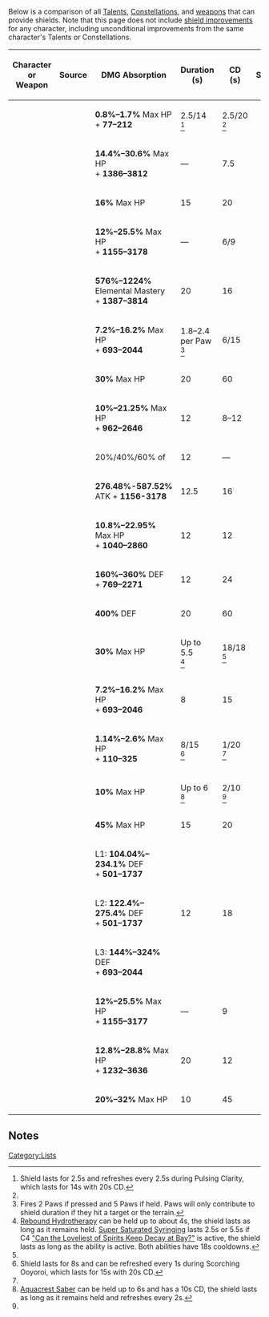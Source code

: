 {{CustomTabs
|tab1 = Overview
|tab2 = Comparison
}}
Below is a comparison of all [[Talent]]s, [[Constellation]]s, and [[weapon]]s that can provide shields. Note that this page does not include [[Shield#Improving Shields|shield improvements]] for any character, including unconditional improvements from the same character's Talents or Constellations.

{| class="article-table fandom-table nowrap"
!Character<br>or Weapon
!Source
!DMG Absorption
!Duration<br>(s)
!CD<br>(s)
!Stackable
!Target
|-
|{{Character|Baizhu|20|nobr=1}}
|{{Talent|Holistic Revivification|20|nobr=1|text=Burst}}
|'''0.8%–1.7%''' Max HP<br>+ '''77–212'''
|2.5/14<br><ref group="Note" name="Baizhu">Shield lasts for 2.5s and refreshes every 2.5s during Pulsing Clarity, which lasts for 14s with 20s CD.</ref>
|2.5/20<br><ref group="Note" name="Baizhu"/>
|{{Check|no}}
|Team
|-
|rowspan="2"|{{Character|Beidou|20|nobr=1}}
|{{Talent|Tidecaller|20|nobr=1|text=Skill}}
|'''14.4%–30.6%''' Max HP<br>+ '''1386–3812'''
|—
|7.5
|{{Check|no}}
|Self
|-
|{{Constellation|Sea Beast's Scourge|20|nobr=1|text=C1}}
|'''16%''' Max HP
|15
|20
|{{Check|no}}
|Team
|-
|{{Character|Candace|20|nobr=1}}
|{{Talent|Sacred Rite: Heron's Sanctum|20|nobr=1|text=Skill}}
|'''12%–25.5%''' Max HP<br>+ '''1155–3178'''
|—
|6/9
|{{Check|no}}
|Self
|-
|{{Character|Citlali|20|nobr=1}}
|{{Talent|Dawnfrost Darkstar|20|nobr=1|text=Skill}}
|'''576%–1224%''' Elemental Mastery<br>+ '''1387–3814'''
|20
|16
|{{Check|no}}
|Team
|-
|{{Character|Diona|20|nobr=1}}
|{{Talent|Icy Paws|20|nobr=1|text=Skill}}
|'''7.2%–16.2%''' Max HP<br>+ '''693–2044'''
|1.8–2.4<br>per Paw<br><ref group="Note">Fires 2 Paws if pressed and 5 Paws if held. Paws will only contribute to shield duration if they hit a target or the terrain.</ref>
|6/15
|{{Check|no}}
|Team
|-
|{{Character|Kaeya|20|nobr=1}}
|{{Constellation|Frozen Kiss|20|nobr=1|text=C4}}
|'''30%''' Max HP
|20
|60
|{{Check|no}}
|Self
|-
|rowspan="2"|{{Character|Kirara|20|nobr=1}}
|{{Talent|Meow-teor Kick|20|nobr=1|text=Skill}}
|'''10%–21.25%''' Max HP<br>+ '''962–2646'''
|12
|8–12
|{{Check|yes}}
|Team
|-
|{{Talent|Bewitching, Betwitching Tails|20|nobr=1|text=A1}}
|20%/40%/60% of<br>{{Talent|Meow-teor Kick|20|nobr=1|text=Skill}}
|12
|—
|{{Check|yes}}
|Team
|-
|{{Character|Lan Yan|20|nobr=1}}
|{{Talent|Swallow-Wisp Pinion Dance|20|nobr=1|text=Skill}}
|'''276.48%-587.52%''' ATK + '''1156-3178'''
|12.5
|16
|{{Check|no}}
|Team
|-
|{{Character|Layla|20|nobr=1}}
|{{Talent|Nights of Formal Focus|20|nobr=1|text=Skill}}
|'''10.8%–22.95%''' Max HP<br>+ '''1040–2860'''
|12
|12
|{{Check|no}}
|Team
|-
|rowspan="2"|{{Character|Noelle|20|nobr=1}}
|{{Talent|Breastplate|20|nobr=1|text=Skill}}
|'''160%–360%''' DEF<br>+ '''769–2271'''
|12
|24
|{{Check|no}}
|Team
|-
|{{Talent|Devotion|20|nobr=1|text=A1}}
|'''400%''' DEF
|20
|60
|{{Check|no}}
|Single
|-
|{{Character|Sigewinne|20|nobr=1}}
|{{Constellation|"Can the Most Merciful of Spirits Defeat Its Foes?"|20|nobr=1|text=C2}}
|'''30%''' Max HP
|Up to 5.5<br><ref group="Note" name="Sigewinne">[[Rebound Hydrotherapy]] can be held up to about 4s, the shield lasts as long as it remains held. [[Super Saturated Syringing]] lasts 2.5s or 5.5s if C4 [["Can the Loveliest of Spirits Keep Decay at Bay?"]] is active, the shield lasts as long as the ability is active. Both abilities have 18s cooldowns. </ref>
|18/18<br><ref group="Note" name="Sigewinne"/>
|{{Check|no}}
|Self
|-
|rowspan="2"|{{Character|Thoma|20|nobr=1}}
|{{Talent|Blazing Blessing|20|nobr=1|text=Skill}}
|'''7.2%–16.2%''' Max HP<br>+ '''693–2046'''
|8
|15
|{{Check|yes}}
|Team
|-
|{{Talent|Crimson Ooyoroi|20|nobr=1|text=Burst}}
|'''1.14%–2.6%''' Max HP<br>+ '''110–325'''
|8/15<br><ref group="Note" name="Thoma">Shield lasts for 8s and can be refreshed every 1s during Scorching Ooyoroi, which lasts for 15s with 20s CD.</ref>
|1/20<br><ref group="Note" name="Thoma"/>
|{{Check|yes}}
|Team
|-
|{{Character|Traveler (Hydro)|20|nobr=1}}
|{{Constellation|Pouring Descent|20|nobr=1|text=C4}}
|'''10%''' Max HP
|Up to 6<br><ref group="Note" name="Traveler (Hydro)">[[Aquacrest Saber]] can be held up to 6s and has a 10s CD, the shield lasts as long as it remains held and refreshes every 2s.</ref>
|2/10<br><ref group="Note" name="Traveler (Hydro)"/>
|{{Check|no}}
|Self
|-
|{{Character|Yanfei|20|nobr=1}}
|{{Constellation|Supreme Amnesty|20|nobr=1|text=C4}}
|'''45%''' Max HP
|15
|20
|{{Check|no}}
|Team
|-
|rowspan="3"|{{Character|Xinyan|20|nobr=1}}
|rowspan="3"|{{Talent|Sweeping Fervor|20|nobr=1|text=Skill}}
|L1: '''104.04%–234.1%''' DEF<br>+ '''501–1737'''
|rowspan="3"|12
|rowspan="3"|18
|rowspan="3"|{{Check|no}}
|rowspan="3"|Team
|-
|L2: '''122.4%–275.4%''' DEF<br>+ '''501–1737'''
|-
|L3: '''144%–324%''' DEF<br>+ '''693–2044'''
|-
|{{Character|Yun Jin|20|nobr=1}}
|{{Talent|Opening Flourish|20|nobr=1|text=Skill}}
|'''12%–25.5%''' Max HP<br>+ '''1155–3177'''
|—
|9
|{{Check|no}}
|Self
|-
|{{Character|Zhongli|20|nobr=1}}
|{{Talent|Dominus Lapidis|20|nobr=1|text=Skill}}
|'''12.8%–28.8%''' Max HP<br>+ '''1232–3636'''
|20
|12
|{{Check|no}}
|Team
|-
|colspan="2"|{{Item|The Bell|type=Weapon|20|nobr=1}}
|'''20%–32%''' Max HP
|10
|45
|{{Check|no}}
|Self
|}

==Notes==
{{Reflist|note=1}}

[[Category:Lists]]